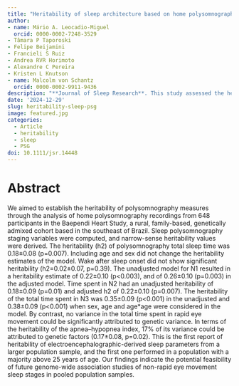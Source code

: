 ```yaml
---
title: "Heritability of sleep architecture based on home polysomnography"
author: 
- name: Mário A. Leocadio-Miguel
  orcid: 0000-0002-7248-3529
- Tâmara P Taporoski
- Felipe Beijamini
- Francieli S Ruiz
- Andrea RVR Horimoto
- Alexandre C Pereira
- Kristen L Knutson
- name: Malcolm von Schantz
  orcid: 0000-0002-9911-9436
description: "**Journal of Sleep Research**. This study assessed the heritability of polysomnography sleep measures in 648 participants from the Baependi Heart Study in Brazil. It found that genetic factors influence total sleep time, non-REM sleep stages (especially N3), and the apnea-hypopnea index, but not REM sleep. These findings support the feasibility of future genetic studies on sleep traits."
date: '2024-12-29'
slug: heritability-sleep-psg
image: featured.jpg
categories:
  - Article
  - heritability
  - sleep
  - PSG
doi: 10.1111/jsr.14448
---
```


# Abstract

We aimed to establish the heritability of polysomnography measures through the analysis of home polysomnography recordings from 648 participants in the Baependi Heart Study, a rural, family-based, genetically admixed cohort based in the southeast of Brazil. Sleep polysomnography staging variables were computed, and narrow-sense heritability values were derived. The heritability (h2) of polysomnography total sleep time was 0.18±0.08 (p=0.007). Including age and sex did not change the heritability estimates of the model. Wake after sleep onset did not show significant heritability (h2=0.02±0.07, p=0.39). The unadjusted model for N1 resulted in a heritability estimate of 0.22±0.10 (p<0.003), and of 0.26±0.10 (p=0.003) in the adjusted model. Time spent in N2 had an unadjusted heritability of 0.18±0.09 (p=0.01) and adjusted h2 of 0.22±0.10 (p=0.007). The heritability of the total time spent in N3 was 0.35±0.09 (p<0.001) in the unadjusted and 0.38±0.09 (p<0.001) when sex, age and age*age were considered in the model. By contrast, no variance in the total time spent in rapid eye movement could be significantly attributed to genetic variance. In terms of the heritability of the apnea–hypopnea index, 17% of its variance could be attributed to genetic factors (0.17±0.08, p=0.02). This is the first report of heritability of electroencephalographic-derived sleep parameters from a larger population sample, and the first one performed in a population with a majority above 25 years of age. Our findings indicate the potential feasibility of future genome-wide association studies of non-rapid eye movement sleep stages in pooled population samples.